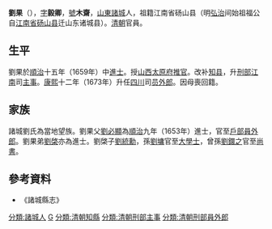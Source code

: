 {{Otheruses|other=名为劉果的其他人物|劉果}}

'''劉果'''（{{bd|1627年||1699年|catIdx=Liu劉}}），[[表字|字]]'''毅卿'''，[[號|號]]'''木齋'''，[[山東|山東]][[諸城|諸城]]人，祖籍江南省砀山县（明[[弘治_(明朝)|弘治]]间始祖福公自[[江南省|江南省]][[砀山县|砀山县]]迁山东诸城县）。[[清朝|清朝]]官員。

== 生平 ==
劉果於[[順治|順治]]十五年（1659年）中[[進士|進士]]。授[[山西|山西]][[太原府|太原府]][[推官|推官]]。改补[[知县|知县]]，升[[刑部|刑部]][[江南|江南]]司[[主事|主事]]。[[康熙|康熙]]十二年（1673年）升任[[四川|四川]]司[[员外郎|员外郎]]。因母喪回籍。

== 家族 ==
諸城劉氏為當地望族。劉果父[[劉必顯|劉必顯]]為[[順治|順治]]九年（1653年）進士，官至[[戶部|戶部]][[員外郎|員外郎]]。劉果弟[[劉棨|劉棨]]亦為進士。劉棨子[[劉統勳|劉統勳]]，孫[[劉墉_(清朝)|劉墉]]官至[[大學士|大學士]]，曾孫[[劉鐶之|劉鐶之]]官至[[尚書|尚書]]。

==參考資料==
*《諸城縣志》

{{順治十六年己亥科殿試金榜}}
{{諸城劉必顯家族}}

{{Authority control}}

{{DEFAULTSORT:Liu劉}}
[[分類:諸城人|分類:諸城人]]
[[分類:劉姓|G]]
[[分類:清朝知縣|分類:清朝知縣]]
[[分類:清朝刑部主事|分類:清朝刑部主事]]
[[分類:清朝刑部員外郎|分類:清朝刑部員外郎]]